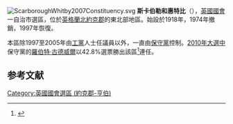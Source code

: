 [[File:ScarboroughWhitby2007Constituency.svg|right]]
'''斯卡伯勒和惠特比'''（{{lang-en|Scarborough and Whitby}}），[[英國|英國]][[英國國會|國會]]一自治市選區，位於[[英格蘭|英格蘭]][[北約克郡|北約克郡]]的東北部地區。始設於1918年，1974年撤銷，1997年恢復。

本區除1997至2005年由[[工黨_(英國)|工黨]]人士任議員以外，一直由[[保守黨_(英國)|保守黨]]控制。[[2010年英國大選|2010年大選中]]保守黨的[[羅伯特·古德威爾|羅伯特·古德威爾]]以42.8%選票勝出該區<ref name="">{{cite news
|publisher=[[英國廣播公司|英國廣播公司]]
|date=2010年5月7日
|title=Election 2010/Constituency/Scarborough and Whitby
|url=http://news.bbc.co.uk/1/shared/election2010/results/constituency/d37.stm
|accessdate=2010年6月5日
|archive-date=2017年8月23日
|archive-url=https://web.archive.org/web/20170823070209/http://news.bbc.co.uk/1/shared/election2010/results/constituency/d37.stm
|dead-url=no
}}</ref>連任。

==参考文献==
<div class="references-small">
<references></references>
</div>

{{DEFAULTSORT:Scarborough and Whitby  (UK Parliament constituency)}}
[[Category:英國國會選區_(約克郡-亨伯)|Category:英國國會選區 (約克郡-亨伯)]]